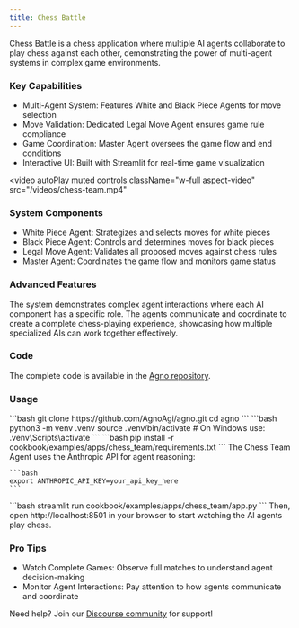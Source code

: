 ```yaml
---
title: Chess Battle
---
```


Chess Battle is a chess application where multiple AI agents collaborate to play chess against each other, demonstrating the power of multi-agent systems in complex game environments.

### Key Capabilities
- Multi-Agent System: Features White and Black Piece Agents for move selection
- Move Validation: Dedicated Legal Move Agent ensures game rule compliance
- Game Coordination: Master Agent oversees the game flow and end conditions
- Interactive UI: Built with Streamlit for real-time game visualization

<video
  autoPlay
  muted
  controls
  className="w-full aspect-video"
  src="/videos/chess-team.mp4"
></video>

### System Components
- White Piece Agent: Strategizes and selects moves for white pieces
- Black Piece Agent: Controls and determines moves for black pieces
- Legal Move Agent: Validates all proposed moves against chess rules
- Master Agent: Coordinates the game flow and monitors game status

### Advanced Features
The system demonstrates complex agent interactions where each AI component has a specific role. The agents communicate and coordinate to create a complete chess-playing experience, showcasing how multiple specialized AIs can work together effectively.

### Code
The complete code is available in the [Agno repository](https://github.com/AgnoAgi/agno/tree/main/cookbook/examples/apps/chess_team).

### Usage
<Steps>
  <Step title="Clone the repository">
    ```bash
    git clone https://github.com/AgnoAgi/agno.git
    cd agno
    ```
  </Step>

  <Step title="Create a Virtual Environment">
    ```bash
    python3 -m venv .venv
    source .venv/bin/activate  # On Windows use: .venv\Scripts\activate
    ```
  </Step>

  <Step title="Install Dependencies">
    ```bash
    pip install -r cookbook/examples/apps/chess_team/requirements.txt
    ```
  </Step>

  <Step title="Set up API Key">
    The Chess Team Agent uses the Anthropic API for agent reasoning:

    ```bash
    export ANTHROPIC_API_KEY=your_api_key_here
    ```
  </Step>

  <Step title="Launch the App">
    ```bash
    streamlit run cookbook/examples/apps/chess_team/app.py
    ```
  </Step>

  <Step title="Open the App">
    Then, open http://localhost:8501 in your browser to start watching the AI agents play chess.
  </Step>
</Steps>

### Pro Tips
- Watch Complete Games: Observe full matches to understand agent decision-making
- Monitor Agent Interactions: Pay attention to how agents communicate and coordinate

Need help? Join our [Discourse community](https://agno.link/community) for support!
